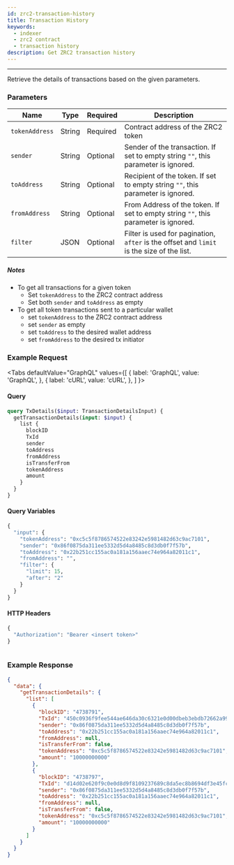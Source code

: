 ```yaml
---
id: zrc2-transaction-history
title: Transaction History
keywords:
  - indexer
  - zrc2 contract
  - transaction history
description: Get ZRC2 transaction history
---
```


---

Retrieve the details of transactions based on the given parameters.

### Parameters

| Name           | Type   | Required | Description                                                                               |
| -------------- | ------ | -------- | ----------------------------------------------------------------------------------------- |
| `tokenAddress` | String | Required | Contract address of the ZRC2 token                                                        |
| `sender`       | String | Optional | Sender of the transaction. If set to empty string `""`, this parameter is ignored.        |
| `toAddress`    | String | Optional | Recipient of the token. If set to empty string `""`, this parameter is ignored.           |
| `fromAddress`  | String | Optional | From Address of the token. If set to empty string `""`, this parameter is ignored.        |
| `filter`       | JSON   | Optional | Filter is used for pagination, `after` is the offset and `limit` is the size of the list. |

##### Notes

- To get all transactions for a given token
  - Set `tokenAddress` to the ZRC2 contract address
  - Set both `sender` and `toAddress` as empty
- To get all token transactions sent to a particular wallet
  - set `tokenAddress` to the ZRC2 contract address
  - set `sender` as empty
  - set `toAddress` to the desired wallet address
  - set `fromAddress` to the desired tx initiator

### Example Request


<Tabs
  defaultValue="GraphQL"
  values={[
    { label: 'GraphQL', value: 'GraphQL', },
    { label: 'cURL', value: 'cURL', },
  ]
}>

<TabItem value="GraphQL">

#### Query

```graphql
query TxDetails($input: TransactionDetailsInput) {
  getTransactionDetails(input: $input) {
    list {
      blockID
      TxId
      sender
      toAddress
      fromAddress
      isTransferFrom
      tokenAddress
      amount
    }
  }
}
```

#### Query Variables

```graphql
{
  "input": {
    "tokenAddress": "0xc5c5f8786574522e83242e5981482d63c9ac7101",
    "sender": "0x86f0875da311ee5332d5d4a8485c8d3db0f7f57b",
    "toAddress": "0x22b251cc155ac0a181a156aaec74e964a82011c1",
    "fromAddress": "",
    "filter": {
      "limit": 15,
      "after": "2"
    }
  }
}

```

#### HTTP Headers

```graphql
{
  "Authorization": "Bearer <insert token>"
}
```

</TabItem>

<TabItem value="cURL">

```curl

```

</TabItem>
</Tabs>

### Example Response

```json
{
  "data": {
    "getTransactionDetails": {
      "list": [
        {
          "blockID": "4738791",
          "TxId": "450c0936f9fee544ae646da30c6321e0d00dbeb3ebdb72662a99550b39a9e0f9",
          "sender": "0x86f0875da311ee5332d5d4a8485c8d3db0f7f57b",
          "toAddress": "0x22b251cc155ac0a181a156aaec74e964a82011c1",
          "fromAddress": null,
          "isTransferFrom": false,
          "tokenAddress": "0xc5c5f8786574522e83242e5981482d63c9ac7101",
          "amount": "10000000000"
        },
        {
          "blockID": "4738797",
          "TxId": "d14d02e620f9c0e0d8d9f8109237689c8da5ec8b8694df3e45fcdc8c1af85e95",
          "sender": "0x86f0875da311ee5332d5d4a8485c8d3db0f7f57b",
          "toAddress": "0x22b251cc155ac0a181a156aaec74e964a82011c1",
          "fromAddress": null,
          "isTransferFrom": false,
          "tokenAddress": "0xc5c5f8786574522e83242e5981482d63c9ac7101",
          "amount": "10000000000"
        }
      ]
    }
  }
}
```
